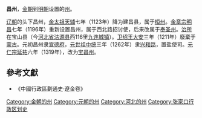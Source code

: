 '''昌州'''，[[金朝|金朝]]到[[明朝|明朝]]设置的[[州|州]]。

[[辽朝|辽朝]]的头下昌州，[[金太祖|金太祖]][[天辅_(金朝)|天辅]]七年（1123年）降为建昌县，属于[[桓州_(金朝)|桓州]]。[[金章宗|金章宗]][[明昌|明昌]]七年（1196年）重新设置昌州，属于西北路招讨使，后来改属于[[奉圣州|奉圣州]]。[[治所|治所]]在宝山县（今[[河北省|河北省]][[沽源县|沽源县]]西116里[[九连城镇|九连城镇]]）。[[卫绍王|卫绍王]][[大安_(金朝)|大安]]三年（1211年）廢棄于[[蒙古|蒙古]]。元初昌州隶[[宣德府|宣德府]]，[[元世祖|元世祖]][[中统|中统]]三年（1262年）隶[[兴和路|兴和路]]，置盐使司。[[元仁宗|元仁宗]][[延祐|延祐]]六年（1319年），改为[[宝昌州|宝昌州]]。

{{金朝行政区划}}
==參考文獻==
*《中國行政區劃通史·遼金卷》
[[Category:金朝的州|Category:金朝的州]]
[[Category:元朝的州|Category:元朝的州]]
[[Category:河北的州|Category:河北的州]]
[[Category:张家口行政区划史|Category:张家口行政区划史]]